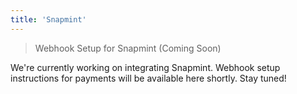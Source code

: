 ```yaml
---
title: 'Snapmint'
---
```


> Webhook Setup for Snapmint (Coming Soon)

We're currently working on integrating Snapmint. Webhook setup instructions for payments will be available here shortly. Stay tuned!
